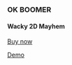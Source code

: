 ### OK BOOMER

#### Wacky 2D Mayhem

[Buy now](https://mellowarpeggiation.itch.io/ok-boomer)

[Demo](https://mellowarpeggiation.itch.io/ok-boomer-demo)
